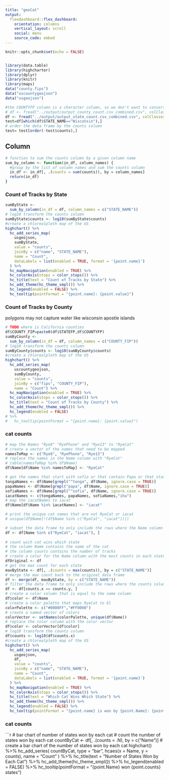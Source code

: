 ```yaml
---
title: "geoCat"
output: 
  flexdashboard::flex_dashboard:
    orientation: columns
    vertical_layout: scroll
    social: menu
    source_code: embed
---
```


```r
knitr::opts_chunk$set(echo = FALSE)


library(data.table)
library(highcharter)
library(dplyr)
library(knitr)
library(maps)
data("county.fips")
data("uscountygeojson")
data("usgeojson")

#the COUNTYFP column is a character column, so we don't want to convert it to numeric
# df <- fread("../output/output_county_count.csv_combined.csv", colClasses = c("COUNTYFP" = "character"))
df <- fread("../output/output_state_count.csv_combined.csv", colClasses = c("COUNTYFP" = "character"))
test=df[which(df$STATE_NAME=="Wisconsin"),]
# order the data frame by the counts column
test= test[order(-test$counts),]

```

Column {data-width=650}
-----------------------------------------------------------------------


```r


# function to sum the counts column by a given column name
sum_by_column <- function(in_df, column_names) {
  #group by the list of column names and sum the counts column
  in_df <- in_df[, .(counts = sum(counts)), by = column_names]
  return(in_df)
}

```

### Count of Tracks by State
```r
sumByState <-
  sum_by_column(in_df = df, column_names = c("STATE_NAME"))
# log10 transform the counts column
sumByState$counts <- log10(sumByState$counts)
#create a chlorealpleth map of the US
highchart() %>%
  hc_add_series_map(
    usgeojson,
    sumByState,
    value = "counts",
    joinBy = c("name", "STATE_NAME"),
    name = "Count",
    dataLabels = list(enabled = TRUE, format = '{point.name}')
  ) %>%
  hc_mapNavigation(enabled = TRUE) %>%
  hc_colorAxis(stops = color_stops()) %>%
  hc_title(text = "Count of Tracks by State") %>%
  hc_add_theme(hc_theme_smpl()) %>%
  hc_legend(enabled = FALSE) %>%
  hc_tooltip(pointFormat = "{point.name}: {point.value}")

```

### Count of Tracks by County

polygons may not capture water like wisconsin apostle islands


```r
# TODO where is California counties
df$COUNTY_FIP=paste0(df$STATEFP,df$COUNTYFP)
sumByCounty <-
  sum_by_column(in_df = df, column_names = c("COUNTY_FIP"))
# log10 transform the counts column
sumByCounty$counts <- log10(sumByCounty$counts)
#create a chlorealpleth map of the US
highchart() %>%
  hc_add_series_map(
    uscountygeojson,
    sumByCounty,
    value = "counts",
    joinBy = c("fips", "COUNTY_FIP"),
    name = "Count") %>%
  hc_mapNavigation(enabled = TRUE) %>%
  hc_colorAxis(stops = color_stops()) %>%
  hc_title(text = "Count of Tracks by County") %>%
  hc_add_theme(hc_theme_smpl()) %>%
  hc_legend(enabled = FALSE) 
# %>%
#   hc_tooltip(pointFormat = "{point.name}: {point.value}")

```

### cat counts

```r
# map the Names "Rye8" "RyePhone" and "Rye13" to "RyeCat"
# create a vector of the names that need to be mapped
namesToMap <- c("Rye8", "RyePhone", "Rye13")
# replace the names in the Name column with "RyeCat"
# table(namesToMap %in% df$Name)
df$Name[df$Name %in% namesToMap] <- "RyeCat"

# get the names that start with sofia or that contain Papa or that start with tonga
tongaNames <- df$Name[grepl("^tonga", df$Name, ignore.case = TRUE)]
papaNames <- df$Name[grepl("papa", df$Name, ignore.case = TRUE)]
sofiaNames <- df$Name[grepl("^sofia", df$Name, ignore.case = TRUE)]
iacatNames <- c(tongaNames, papaNames, sofiaNames,"iha")
# map the iacatNames to iacat
df$Name[df$Name %in% iacatNames] <- "iacat"

# print the unique cat names that are not RyeCat or iacat
# unique(df$Name[!(df$Name %in% c("RyeCat", "iacat"))])

# subset the data frame to only include the rows where the Name column is equal to "RyeCat" or "iacat"
df <- df[Name %in% c("RyeCat", "iacat"), ]
 
# count wich cat wins which state
# the column Name contains the name of the cat
# the column counts contains the number of tracks
# create a color for the Name column with the most counts in each state
dfOriginal <- df
# get the max count for each state
maxByState <- df[, .(counts = max(counts)), by = c("STATE_NAME")]
# merge the max count back to the original data frame
df <- merge(df, maxByState, by = c("STATE_NAME"))
# filter the data frame to only include the rows where the counts column is equal to the max count
df <- df[counts.x == counts.y, ]
# create a color column that is equal to the name column
df$color <- df$Name
# create a color palette that maps RyeCat to bl
colorPalette <- c("#0000FF","#FF0000")
# create a named vector of colors
colorVector <- setNames(colorPalette, unique(df$Name))
# replace the color column with the color vector
df$color <- colorVector[df$color]
# log10 transform the counts column
df$counts <- log10(df$counts.x)
#create a chlorealpleth map of the US
highchart() %>%
  hc_add_series_map(
    usgeojson,
    df,
    value = "counts",
    joinBy = c("name", "STATE_NAME"),
    name = "Count",
    dataLabels = list(enabled = TRUE, format = '{point.name}')
  ) %>%
  hc_mapNavigation(enabled = TRUE) %>%
  hc_colorAxis(stops = color_stops()) %>%
  hc_title(text = "Which Cat Wins Which State") %>%
  hc_add_theme(hc_theme_smpl()) %>%
  hc_legend(enabled = FALSE) %>%
  hc_tooltip(pointFormat = "{point.name} is won by {point.Name}: {point.value}")

```

### cat counts

```r
# bar chart of number of states won by each cat
# count the number of states won by each cat
countByCat <- df[, .(counts = .N), by = c("Name")]
# create a bar chart of the number of states won by each cat
highchart() %>%
  hc_add_series(
    countByCat,
    type = "bar",
    hcaes(x = Name, y = counts),
    name = "Count"
  ) %>%
  hc_title(text = "Number of States Won by Each Cat") %>%
  hc_add_theme(hc_theme_smpl()) %>%
  hc_legend(enabled = FALSE) %>%
  hc_tooltip(pointFormat = "{point.Name} won {point.counts} states")


  